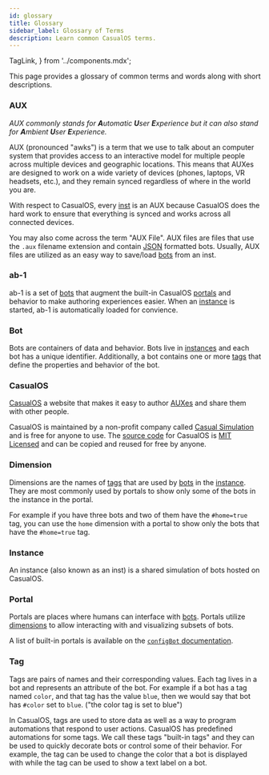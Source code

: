 ```yaml
---
id: glossary
title: Glossary
sidebar_label: Glossary of Terms
description: Learn common CasualOS terms.
---
```


  TagLink,
} from '../components.mdx';

This page provides a glossary of common terms and words along with short descriptions.

### AUX

_AUX commonly stands for **A**utomatic **U**ser **E**xperience but it can also stand for **A**mbient **U**ser **E**xperience._

AUX (pronounced "awks") is a term that we use to talk about an computer system that provides access to an interactive model for multiple people across multiple devices and geographic locations.
This means that AUXes are designed to work on a wide variety of devices (phones, laptops, VR headsets, etc.), and they remain synced regardless of where in the world you are.

With respect to CasualOS, every [inst](#instance) is an AUX because CasualOS does the hard work to ensure that everything is synced and works across all connected devices.

You may also come across the term "AUX File". AUX files are files that use the `.aux` filename extension and contain [JSON](https://en.wikipedia.org/wiki/JSON) formatted bots.
Usually, AUX files are utilized as an easy way to save/load [bots](#bot) from an inst.

### ab-1

ab-1 is a set of [bots](#bot) that augment the built-in CasualOS [portals](#portal) and behavior to make authoring experiences easier.
When an [instance](#instance) is started, ab-1 is automatically loaded for convience.

### Bot

Bots are containers of data and behavior. Bots live in [instances](#instance) and each bot has a unique identifier.
Additionally, a bot contains one or more [tags](#tag) that define the properties and behavior of the bot.

### CasualOS

[CasualOS](https://casualos.com/) a website that makes it easy to author [AUXes](#aux) and share them with other people.

CasualOS is maintained by a non-profit company called [Casual Simulation](https://casualsimulation.org/) and is free for anyone to use.
The [source code](https://github.com/casual-simulation/casualos) for CasualOS is [MIT Licensed](https://github.com/casual-simulation/casualos/blob/develop/LICENSE.txt) and can be copied and reused for free by anyone.

### Dimension

Dimensions are the names of [tags](#tag) that are used by [bots](#bot) in the [instance](#instance).
They are most commonly used by portals to show only some of the bots in the instance in the portal.

For example if you have three bots and two of them have the `#home=true` tag,
you can use the `home` dimension with a portal to show only the bots that have the `#home=true` tag.

### Instance

An instance (also known as an inst) is a shared simulation of bots hosted on CasualOS.

### Portal

Portals are places where humans can interface with [bots](#bot).
Portals utilize [dimensions](#dimension) to allow interacting with and visualizing subsets of bots.

A list of built-in portals is available on the [`configBot` documentation](../tags.mdx#config-bot-tags).

### Tag

Tags are pairs of names and their corresponding values. Each tag lives in a bot and represents an attribute of the bot.
For example if a bot has a tag named `color`, and that tag has the value `blue`, then we would say that bot has `#color` set to `blue`. ("the color tag is set to blue")

In CasualOS, tags are used to store data as well as a way to program automations that respond to user actions.
CasualOS has predefined automations for some tags. We call these tags "built-in tags" and they can be used to quickly decorate bots or control some of their behavior. 
For example, the <TagLink tag='color'/> tag can be used to change the color that a bot is displayed with while the <TagLink tag='label'/> tag can be used to show a text label on a bot.

